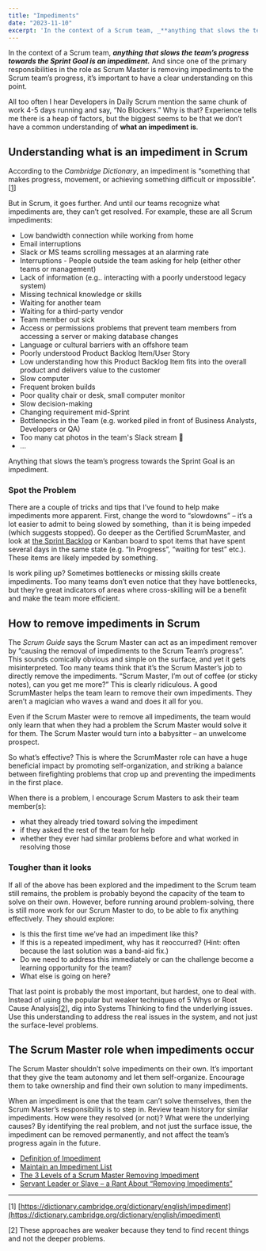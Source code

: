 ```yaml
---
title: "Impediments"
date: "2023-11-10"
excerpt: 'In the context of a Scrum team, _**anything that slows the team’s progress towards'
---
```


In the context of a Scrum team, _**anything that slows the team’s progress towards the Sprint Goal is an impediment.**_ And since one of the primary responsibilities in the role as Scrum Master is removing impediments to the Scrum team’s progress, it’s important to have a clear understanding on this point.

All too often I hear Developers in Daily Scrum mention the same chunk of work 4-5 days running and say, “No Blockers.” Why is that? Experience tells me there is a heap of factors, but the biggest seems to be that we don’t have a common understanding of **what an impediment is**.

## Understanding what is an impediment in Scrum

According to the _Cambridge Dictionary_, an impediment is “something that makes progress, movement, or achieving something difficult or impossible”.\[[1](#footnotes)\]

But in Scrum, it goes further. And until our teams recognize what impediments are, they can’t get resolved. For example, these are all Scrum impediments:

- Low bandwidth connection while working from home
- Email interruptions
- Slack or MS teams scrolling messages at an alarming rate
- Interruptions - People outside the team asking for help (either other teams or management)
- Lack of information (e.g.. interacting with a poorly understood legacy system)
- Missing technical knowledge or skills
- Waiting for another team
- Waiting for a third-party vendor
- Team member out sick
- Access or permissions problems that prevent team members from accessing a server or making database changes
- Language or cultural barriers with an offshore team
- Poorly understood Product Backlog Item/User Story
- Low understanding how this Product Backlog Item fits into the overall product and delivers value to the customer
- Slow computer
- Frequent broken builds
- Poor quality chair or desk, small computer monitor
- Slow decision-making
- Changing requirement mid-Sprint
- Bottlenecks in the Team (e.g. worked piled in front of Business Analysts, Developers or QA)
- Too many cat photos in the team's Slack stream 🙂
- …

Anything that slows the team’s progress towards the Sprint Goal is an impediment.

### Spot the Problem

There are a couple of tricks and tips that I’ve found to help make impediments more apparent. First, change the word to “slowdowns” – it’s a lot easier to admit to being slowed by something,  than it is being impeded (which suggests stopped). Go deeper as the Certified ScrumMaster, and look at [the Sprint Backlog](/blog/the-humble-sprint-backlog) or Kanban board to spot items that have spent several days in the same state (e.g. “In Progress”, “waiting for test” etc.). These items are likely impeded by something.

Is work piling up? Sometimes bottlenecks or missing skills create impediments. Too many teams don’t even notice that they have bottlenecks, but they’re great indicators of areas where cross-skilling will be a benefit and make the team more efficient.

## How to remove impediments in Scrum

The _Scrum Guide_ says the Scrum Master can act as an impediment remover by “causing the removal of impediments to the Scrum Team’s progress”. This sounds comically obvious and simple on the surface, and yet it gets misinterpreted. Too many teams think that it’s the Scrum Master’s job to directly remove the impediments. “Scrum Master, I’m out of coffee (or sticky notes), can you get me more?” This is clearly ridiculous. A good ScrumMaster helps the team learn to remove their own impediments. They aren’t a magician who waves a wand and does it all for you.

Even if the Scrum Master were to remove all impediments, the team would only learn that when they had a problem the Scrum Master would solve it for them. The Scrum Master would turn into a babysitter – an unwelcome prospect.

So what’s effective? This is where the ScrumMaster role can have a huge beneficial impact by promoting self-organization, and striking a balance between firefighting problems that crop up and preventing the impediments in the first place.

When there is a problem, I encourage Scrum Masters to ask their team member(s):

- what they already tried toward solving the impediment
- if they asked the rest of the team for help
- whether they ever had similar problems before and what worked in resolving those

### Tougher than it looks

If all of the above has been explored and the impediment to the Scrum team still remains, the problem is probably beyond the capacity of the team to solve on their own. However, before running around problem-solving, there is still more work for our Scrum Master to do, to be able to fix anything effectively. They should explore:

- Is this the first time we’ve had an impediment like this?
- If this is a repeated impediment, why has it reoccurred? (Hint: often because the last solution was a band-aid fix.)
- Do we need to address this immediately or can the challenge become a learning opportunity for the team?
- What else is going on here?

That last point is probably the most important, but hardest, one to deal with. Instead of using the popular but weaker techniques of 5 Whys or Root Cause Analysis\[[2](#footnotes)\], dig into Systems Thinking to find the underlying issues. Use this understanding to address the real issues in the system, and not just the surface-level problems.

## The Scrum Master role when impediments occur

The Scrum Master shouldn’t solve impediments on their own. It’s important that they give the team autonomy and let them self-organize. Encourage them to take ownership and find their own solution to many impediments.

When an impediment is one that the team can’t solve themselves, then the Scrum Master’s responsibility is to step in. Review team history for similar impediments. How were they resolved (or not)? What were the underlying causes? By identifying the real problem, and not just the surface issue, the impediment can be removed permanently, and not affect the team’s progress again in the future.

<HighlightBox heading="Resource Links" variant="resourceLinks">

- [Definition of Impediment](https://leanagiletraining.com/impediments/what-are-impediments/)
- [Maintain an Impediment List](https://sites.google.com/a/scrumplop.org/published-patterns/retrospective-pattern-language/impediment-list)
- [The 3 Levels of a Scrum Master Removing Impediment](https://www.jeremyjarrell.com/scrum-master-removing-impediments/)
- [Servant Leader or Slave – a Rant About “Removing Impediments”](https://www.adventureswithagile.com/2016/06/20/servant-leader-slave-rant-removing-impediments/)

* * *

\[1\] [https://dictionary.cambridge.org/dictionary/english/impediment](https://dictionary.cambridge.org/dictionary/english/impediment)

\[2\] These approaches are weaker because they tend to find recent things and not the deeper problems.
</HighlightBox>
